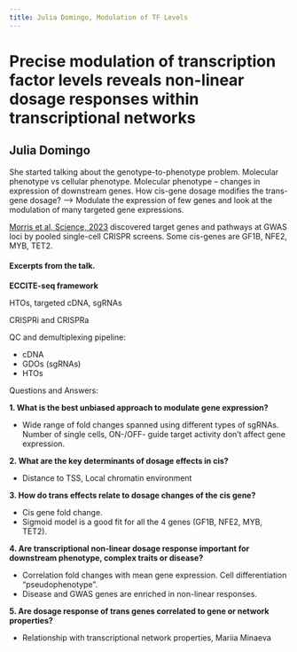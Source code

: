 ```yaml
---
title: Julia Domingo, Modulation of TF Levels
---
```


# Precise modulation of transcription factor levels reveals non-linear dosage responses within transcriptional networks

## Julia Domingo


She started talking about the genotype-to-phenotype problem.
Molecular phenotype vs cellular phenotype.
Molecular phenotype -- changes in expression of downstream genes.
How cis-gene dosage modifies the trans-gene dosage?
--> Modulate the expression of few genes and look at the modulation of many targeted gene expressions.

[Morris et al, Science, 2023](https://www.science.org/doi/10.1126/science.adh7699) discovered target genes and pathways at GWAS loci 
by pooled single-cell CRISPR screens.
Some cis-genes are GF1B, NFE2, MYB, TET2.

#### Excerpts from the talk.

**ECCITE-seq framework**

HTOs, targeted cDNA, sgRNAs

CRISPRi and CRISPRa

QC and demultiplexing pipeline:

  - cDNA
  - GDOs (sgRNAs)
  - HTOs

Questions and Answers:

  **1. What is the best unbiased approach to modulate gene expression?**

  - Wide range of fold changes spanned using different types of sgRNAs. 
  Number of single cells, ON-/OFF- guide target activity don't affect gene expression.

  **2. What are the key determinants of dosage effects in cis?**
  
  - Distance to TSS, Local chromatin environment

  **3. How do trans effects relate to dosage changes of the cis gene?**

  - Cis gene fold change.
  - Sigmoid model is a good fit for all the 4 genes (GF1B, NFE2, MYB, TET2).


  **4. Are transcriptional non-linear dosage response important for downstream phenotype, complex traits or disease?**

  - Correlation fold changes with mean gene expression. Cell differentiation "pseudophenotype".
  - Disease and GWAS genes are enriched in non-linear responses.

  **5. Are dosage response of trans genes correlated to gene or network properties?**

  - Relationship with transcriptional network properties, Mariia Minaeva
